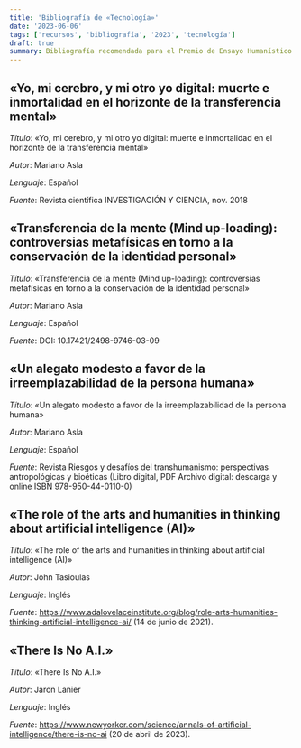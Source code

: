 ```yaml
---
title: 'Bibliografía de «Tecnología»'
date: '2023-06-06'
tags: ['recursos', 'bibliografía', '2023', 'tecnología']
draft: true
summary: Bibliografía recomendada para el Premio de Ensayo Humanístico 2023
---
```


## «Yo, mi cerebro, y mi otro yo digital: muerte e inmortalidad en el horizonte de la transferencia mental»

_Título_: «Yo, mi cerebro, y mi otro yo digital: muerte e inmortalidad en el horizonte de la transferencia mental»

_Autor_: Mariano Asla

_Lenguaje_: Español

_Fuente_: Revista científica INVESTIGACIÓN Y CIENCIA, nov. 2018



## «Transferencia de la mente (Mind up-loading): controversias metafísicas en torno a la conservación de la identidad personal»

_Título_: «Transferencia de la mente (Mind up-loading): controversias metafísicas en torno a la conservación de la identidad personal»

_Autor_: Mariano Asla

_Lenguaje_: Español

_Fuente_: DOI: 10.17421/2498-9746-03-09



## «Un alegato modesto a favor de la irreemplazabilidad de la persona humana»

_Título_: «Un alegato modesto a favor de la irreemplazabilidad de la persona humana»

_Autor_: Mariano Asla

_Lenguaje_: Español

_Fuente_: Revista Riesgos y desafíos del transhumanismo: perspectivas antropológicas y bioéticas (Libro digital, PDF Archivo digital: descarga y online ISBN 978-950-44-0110-0)



## «The role of the arts and humanities in thinking about artificial intelligence (AI)»

_Título_: «The role of the arts and humanities in thinking about artificial intelligence (AI)»

_Autor_: John Tasioulas

_Lenguaje_: Inglés

_Fuente_: https://www.adalovelaceinstitute.org/blog/role-arts-humanities-thinking-artificial-intelligence-ai/ (14 de junio de 2021).



## «There Is No A.I.»

_Título_: «There Is No A.I.»

_Autor_: Jaron Lanier

_Lenguaje_: Inglés

_Fuente_: https://www.newyorker.com/science/annals-of-artificial-intelligence/there-is-no-ai (20 de abril de 2023).